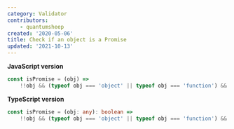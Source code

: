 ```yaml
---
category: Validator
contributors:
    - quantumsheep
created: '2020-05-06'
title: Check if an object is a Promise
updated: '2021-10-13'
---
```


**JavaScript version**

```js isPromise.js
const isPromise = (obj) =>
    !!obj && (typeof obj === 'object' || typeof obj === 'function') && typeof obj.then === 'function';
```

**TypeScript version**

```ts isPromise.ts
const isPromise = (obj: any): boolean =>
    !!obj && (typeof obj === 'object' || typeof obj === 'function') && typeof obj.then === 'function';
```
